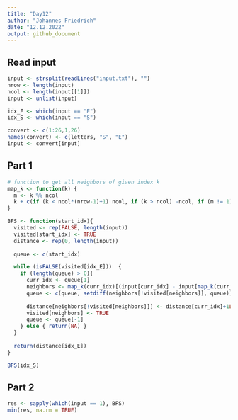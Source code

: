 ```yaml
---
title: "Day12"
author: "Johannes Friedrich"
date: "12.12.2022"
output: github_document
---
```


## Read input

```r
input <- strsplit(readLines("input.txt"), "")
nrow <- length(input)
ncol <- length(input[[1]])
input <- unlist(input)

idx_E <- which(input == "E")
idx_S <- which(input == "S")

convert <- c(1:26,1,26)
names(convert) <- c(letters, "S", "E")
input <- convert[input]
```

## Part 1

```r
# function to get all neighbors of given index k
map_k <- function(k) {
  m <- k %% ncol
  k + c(if (k < ncol*(nrow-1)+1) ncol, if (k > ncol) -ncol, if (m != 1) -1, if (m != 0) 1)
}

BFS <- function(start_idx){
  visited <- rep(FALSE, length(input))
  visited[start_idx] <- TRUE
  distance <- rep(0, length(input))
  
  queue <- c(start_idx)

  while (isFALSE(visited[idx_E]))  {
    if (length(queue) > 0){
      curr_idx <- queue[1]
      neighbors <- map_k(curr_idx)[(input[curr_idx] - input[map_k(curr_idx)]) >= -1] #neighbor edges
      queue <- c(queue, setdiff(neighbors[!visited[neighbors]], queue))
    
      distance[neighbors[!visited[neighbors]]] <- distance[curr_idx]+1L
      visited[neighbors] <- TRUE
      queue <- queue[-1]
    } else { return(NA) }
  }
  
  return(distance[idx_E])
}

BFS(idx_S)

```

## Part 2

```r
res <- sapply(which(input == 1), BFS)
min(res, na.rm = TRUE)
```

